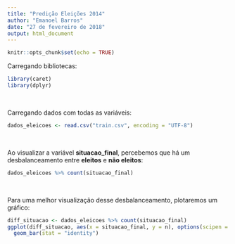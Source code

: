 ```yaml
---
title: "Predição Eleições 2014"
author: "Emanoel Barros"
date: "27 de fevereiro de 2018"
output: html_document
---
```


```r
knitr::opts_chunk$set(echo = TRUE)
```

<p>Carregando bibliotecas:</p>
```r
library(caret)
library(dplyr)
```
<br>
<p>Carregando dados com todas as variáveis:</p>
```r
dados_eleicoes <- read.csv("train.csv", encoding = "UTF-8")
```
<br>
<p>Ao visualizar a variável <b>situacao_final</b>, percebemos que há um desbalanceamento entre <b>eleitos</b> e <b>não eleitos</b>:</p>
```r
dados_eleicoes %>% count(situacao_final)
```
<br>
<p>Para uma melhor visualização desse desbalanceamento, plotaremos um gráfico:</p>
```r
diff_situacao <- dados_eleicoes %>% count(situacao_final)
ggplot(diff_situacao, aes(x = situacao_final, y = n), options(scipen = 5)) +
  geom_bar(stat = "identity")
```

